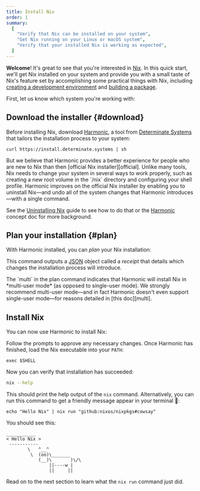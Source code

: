 ```yaml
---
title: Install Nix
order: 1
summary:
  [
    "Verify that Nix can be installed on your system",
    "Get Nix running on your Linux or macOS system",
    "Verify that your installed Nix is working as expected",
  ]
---
```


**Welcome**!
It's great to see that you're interested in [Nix].
In this quick start, we'll get Nix installed on your system and provide you with a small taste of Nix's feature set by accomplishing some practical things with Nix, including [creating a development environment][dev] and [building a package][build].

First, let us know which system you're working with:

<Systems client:load />

## Download the installer \{#download}

Before installing Nix, download [Harmonic], a tool from [Determinate Systems][detsys] that tailors the installation process to your system:

```shell
curl https://install.determinate.systems | sh
```

<Callout show="Why aren't we using the official Nix installer here?" id="why-harmonic" client:load>
But we believe that Harmonic provides a better experience for people who are new to Nix than then [official Nix installer][official].
Unlike many tools, Nix needs to change your system in several ways to work properly, such as creating a new root volume in the `/nix` directory and configuring your shell profile.
Harmonic improves on the official Nix installer by enabling you to uninstall Nix&mdash;and undo all of the system changes that Harmonic introduces&mdash;with a single command.

See the [Uninstalling Nix][uninstall] guide to see how to do that or the [Harmonic] concept doc for more background.
</Callout>

## Plan your installation \{#plan}

With Harmonic installed, you can _plan_ your Nix installation:

<Harmonic command="plan" client:load />

This command outputs a [JSON] object called a _receipt_ that details which changes the installation process will introduce.

<Info title="Multi-user mode">
  The `multi` in the plan command indicates that Harmonic will install Nix in
  *multi-user mode* (as opposed to single-user mode). We strongly recommend
  multi-user mode&mdash;and in fact Harmonic doesn't even support single-user
  mode&mdash;for reasons detailed in [this doc][multi].
</Info>

## Install Nix

You can now use Harmonic to install Nix:

<Harmonic command="install" client:load />

Follow the prompts to approve any necessary changes.
Once Harmonic has finished, load the Nix executable into your `PATH`:

```shell
exec $SHELL
```

Now you can verify that installation has succeeded:

```bash
nix --help
```

This should print the help output of the `nix` command.
Alternatively, you can run this command to get a friendly message appear in your terminal 🙂:

```shell
echo "Hello Nix" | nix run "github:nixos/nixpkgs#cowsay"
```

You should see this:

```shell
___________
< Hello Nix >
 -----------
        \   ^__^
         \  (oo)\_______
            (__)\       )\/\
                ||----w |
                ||     ||
```

Read on to the next section to learn what the `nix run` command just did.

[build]: /start/build-package-nixpkgs
[detsys]: https://determinate.systems
[dev]: /start/dev-shall-flake
[harmonic]: /concepts/harmonic
[json]: https://json.org
[multi]: https://nixos.org/manual/nix/stable/installation/multi-user
[nix]: https://nixos.org
[official]: https://nixos.org/download
[uninstall]: /start/uninstall
